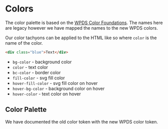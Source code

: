 # Colors


<Head>
  <title>Colors - WaPo Tachyons</title>
</Head>

The color palette is based on the [WPDS Color Foundations](https://build.washingtonpost.com/foundations/color/). The names here are legacy however we have mapped the names to the new WPDS colors.

Our color tachyons can be applied to the HTML like so where `color` is the name of the color.

```html
<div class="blue">Text</div>
```

* `bg-color` - background color
* `color` - text color
* `bc-color` - border color
* `fill-color` - svg fill color
* `hover-fill-color` - svg fill color on hover
* `hover-bg-color` - background color on hover
* `hover-color` - text color on hover

## Color Palette

We have documented the old color token with the new WPDS color token.

<ColorTable />
